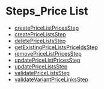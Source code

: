 
# Steps\_Price List

- [createPriceListPricesStep](../../functions/core_flows.createPriceListPricesStep/page.mdx)
- [createPriceListsStep](../../functions/core_flows.createPriceListsStep/page.mdx)
- [deletePriceListsStep](../../functions/core_flows.deletePriceListsStep/page.mdx)
- [getExistingPriceListsPriceIdsStep](../../functions/core_flows.getExistingPriceListsPriceIdsStep/page.mdx)
- [removePriceListPricesStep](../../functions/core_flows.removePriceListPricesStep/page.mdx)
- [updatePriceListPricesStep](../../functions/core_flows.updatePriceListPricesStep/page.mdx)
- [updatePriceListsStep](../../functions/core_flows.updatePriceListsStep/page.mdx)
- [validatePriceListsStep](../../functions/core_flows.validatePriceListsStep/page.mdx)
- [validateVariantPriceLinksStep](../../functions/core_flows.validateVariantPriceLinksStep/page.mdx)
